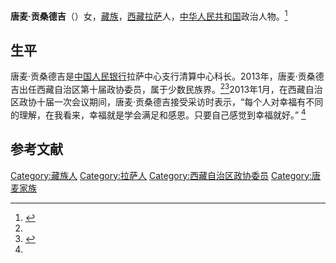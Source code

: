 '''唐麦·贡桑德吉'''（{{bd|？|||}}）女，[[藏族|藏族]]，[[西藏|西藏]][[拉萨|拉萨]]人，[[中华人民共和国|中华人民共和国]]政治人物。<ref name=zgxzw>{{Cite web |url=http://www.vtibet.com/zhuanti/2013-01/26/cms325685article.shtml |title=代表委员热议词汇：幸福常在 美丽永驻，中国西藏网，2013-01-26 |accessdate=2015-04-17 |archive-date=2015-04-18 |archive-url=https://web.archive.org/web/20150418014348/http://www.vtibet.com/zhuanti/2013-01/26/cms325685article.shtml |dead-url=no }}</ref>

==生平==
唐麦·贡桑德吉是[[中国人民银行|中国人民银行]]拉萨中心支行清算中心科长。2013年，唐麦·贡桑德吉出任西藏自治区第十届政协委员，属于少数民族界。<ref name=zgxzw/><ref>{{Cite web |url=http://epaper.chinatibetnews.com/xzrb/html/2013-01/18/content_422382.htm |title=政协第十届西藏自治区委员会委员名单，西藏日报，2013-01-18 |access-date=2015-04-17 |archive-url=https://web.archive.org/web/20150418000032/http://epaper.chinatibetnews.com/xzrb/html/2013-01/18/content_422382.htm |archive-date=2015-04-18 |dead-url=yes }}</ref>2013年1月，在西藏自治区政协十届一次会议期间，唐麦·贡桑德吉接受采访时表示，“每个人对幸福有不同的理解，在我看来，幸福就是学会满足和感恩。只要自己感觉到幸福就好。” <ref name=zgxzw/>

==参考文献==
{{reflist}}

[[Category:藏族人|Category:藏族人]]
[[Category:拉萨人|Category:拉萨人]]
[[Category:西藏自治区政协委员|Category:西藏自治区政协委员]]
[[Category:唐麦家族|Category:唐麦家族]]